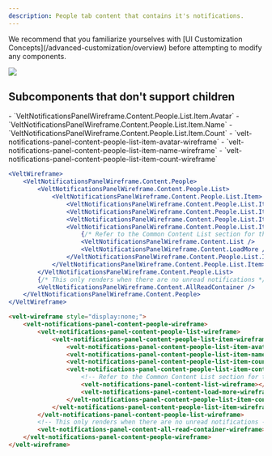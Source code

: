 ```yaml
---
description: People tab content that contains it's notifications.
---
```


<Note>
We recommend that you familiarize yourselves with [UI Customization Concepts](/advanced-customization/overview) before attempting to modify any components.
</Note>

![](/images/customization/notifications_people_tab_content.png)

## Subcomponents that don't support children

<Tabs>

<Tab title="React / Next.js">
- `VeltNotificationsPanelWireframe.Content.People.List.Item.Avatar`
- `VeltNotificationsPanelWireframe.Content.People.List.Item.Name`
- `VeltNotificationsPanelWireframe.Content.People.List.Item.Count`


</Tab>

<Tab title="HTML">
- `velt-notifications-panel-content-people-list-item-avatar-wireframe`
- `velt-notifications-panel-content-people-list-item-name-wireframe`
- `velt-notifications-panel-content-people-list-item-count-wireframe`

</Tab>
</Tabs>


<RequestExample>

```jsx React / Next.js
<VeltWireframe>
    <VeltNotificationsPanelWireframe.Content.People>
        <VeltNotificationsPanelWireframe.Content.People.List>
            <VeltNotificationsPanelWireframe.Content.People.List.Item>
                <VeltNotificationsPanelWireframe.Content.People.List.Item.Avatar />
                <VeltNotificationsPanelWireframe.Content.People.List.Item.Name />
                <VeltNotificationsPanelWireframe.Content.People.List.Item.Count />
                <VeltNotificationsPanelWireframe.Content.People.List.Item.Content>
                    {/* Refer to the Common Content List section for this definition */}
                    <VeltNotificationsPanelWireframe.Content.List />
                    <VeltNotificationsPanelWireframe.Content.LoadMore />
                </VeltNotificationsPanelWireframe.Content.People.List.Item.Content>
            </VeltNotificationsPanelWireframe.Content.People.List.Item>
        </VeltNotificationsPanelWireframe.Content.People.List>
        {/* This only renders when there are no unread notifications */}
        <VeltNotificationsPanelWireframe.Content.AllReadContainer />
    </VeltNotificationsPanelWireframe.Content.People>
</VeltWireframe>
```


```HTML HTML
<velt-wireframe style="display:none;">
    <velt-notifications-panel-content-people-wireframe>
        <velt-notifications-panel-content-people-list-wireframe>
            <velt-notifications-panel-content-people-list-item-wireframe>
                <velt-notifications-panel-content-people-list-item-avatar-wireframe></velt-notifications-panel-content-people-list-item-avatar-wireframe>
                <velt-notifications-panel-content-people-list-item-name-wireframe></velt-notifications-panel-content-people-list-item-name-wireframe>
                <velt-notifications-panel-content-people-list-item-count-wireframe></velt-notifications-panel-content-people-list-item-count-wireframe>
                <velt-notifications-panel-content-people-list-item-content-wireframe>
                    <!-- Refer to the Common Content List section for this definition -->
                    <velt-notifications-panel-content-list-wireframe></velt-notifications-panel-content-list-wireframe>
                    <velt-notifications-panel-content-load-more-wireframe></velt-notifications-panel-content-load-more-wireframe>
                </velt-notifications-panel-content-people-list-item-content-wireframe>
            </velt-notifications-panel-content-people-list-item-wireframe>
        </velt-notifications-panel-content-people-list-wireframe>
        <!-- This only renders when there are no unread notifications -->
        <velt-notifications-panel-content-all-read-container-wireframe></velt-notifications-panel-content-all-read-container-wireframe>
    </velt-notifications-panel-content-people-wireframe>
</velt-wireframe>
```
</RequestExample>
